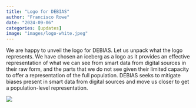 ```yaml
---
title: "Logo for DEBIAS"
author: "Francisco Rowe"
date: "2024-09-06"
categories: [updates]
image: "images/logo-white.jpeg"
---
```


We are happy to unveil the logo for DEBIAS. Let us unpack what the logo represents. We have chosen an iceberg as a logo as it provides an effective representation of what we can see from smart data from digital sources in their raw form, and the parts that we do not see given their limited capacity to offer a representation of the full population. DEBIAS seeks to mitigate biases present in smart data from digital sources and move us closer to get a population-level representation. 

![](images/logo-white.jpeg){fig-align="centre}

